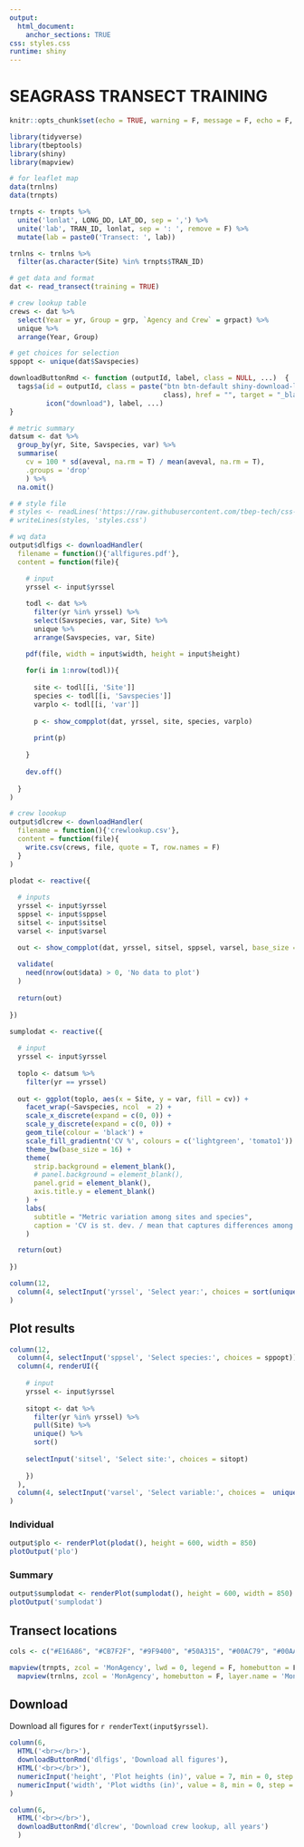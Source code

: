 ```yaml
---
output: 
  html_document:
    anchor_sections: TRUE
css: styles.css
runtime: shiny
---
```


# SEAGRASS TRANSECT TRAINING {.tabset}
  
```r
knitr::opts_chunk$set(echo = TRUE, warning = F, message = F, echo = F, fig.path = 'figs/', fig.path = 'figures/')

library(tidyverse)
library(tbeptools)
library(shiny)
library(mapview)

# for leaflet map
data(trnlns)
data(trnpts)

trnpts <- trnpts %>% 
  unite('lonlat', LONG_DD, LAT_DD, sep = ',') %>% 
  unite('lab', TRAN_ID, lonlat, sep = ': ', remove = F) %>% 
  mutate(lab = paste0('Transect: ', lab))

trnlns <- trnlns %>% 
  filter(as.character(Site) %in% trnpts$TRAN_ID)

# get data and format
dat <- read_transect(training = TRUE)

# crew lookup table
crews <- dat %>% 
  select(Year = yr, Group = grp, `Agency and Crew` = grpact) %>% 
  unique %>% 
  arrange(Year, Group)

# get choices for selection
sppopt <- unique(dat$Savspecies)

downloadButtonRmd <- function (outputId, label, class = NULL, ...)  {
  tags$a(id = outputId, class = paste("btn btn-default shiny-download-link", 
                                      class), href = "", target = "_blank", download = NA, 
         icon("download"), label, ...)
}

# metric summary
datsum <- dat %>% 
  group_by(yr, Site, Savspecies, var) %>% 
  summarise(
    cv = 100 * sd(aveval, na.rm = T) / mean(aveval, na.rm = T), 
    .groups = 'drop'
    ) %>% 
  na.omit()

# # style file
# styles <- readLines('https://raw.githubusercontent.com/tbep-tech/css-styling/master/styles.css')
# writeLines(styles, 'styles.css')
```


```r
# wq data
output$dlfigs <- downloadHandler(
  filename = function(){'allfigures.pdf'},
  content = function(file){

    # input
    yrssel <- input$yrssel
    
    todl <- dat %>% 
      filter(yr %in% yrssel) %>% 
      select(Savspecies, var, Site) %>% 
      unique %>% 
      arrange(Savspecies, var, Site)

    pdf(file, width = input$width, height = input$height)
    
    for(i in 1:nrow(todl)){
      
      site <- todl[[i, 'Site']]
      species <- todl[[i, 'Savspecies']]
      varplo <- todl[[i, 'var']]
      
      p <- show_compplot(dat, yrssel, site, species, varplo)
      
      print(p)
      
    }
      
    dev.off()
    
  }
)

# crew loookup
output$dlcrew <- downloadHandler(
  filename = function(){'crewlookup.csv'},
  content = function(file){
    write.csv(crews, file, quote = T, row.names = F)
  }
)
```

```r
plodat <- reactive({
  
  # inputs
  yrssel <- input$yrssel
  sppsel <- input$sppsel
  sitsel <- input$sitsel
  varsel <- input$varsel

  out <- show_compplot(dat, yrssel, sitsel, sppsel, varsel, base_size = 18, xtxt = 13)
  
  validate(
    need(nrow(out$data) > 0, 'No data to plot')
  )
  
  return(out)
  
})

sumplodat <- reactive({
  
  # input
  yrssel <- input$yrssel
  
  toplo <- datsum %>% 
    filter(yr == yrssel)
  
  out <- ggplot(toplo, aes(x = Site, y = var, fill = cv)) +
    facet_wrap(~Savspecies, ncol  = 2) + 
    scale_x_discrete(expand = c(0, 0)) + 
    scale_y_discrete(expand = c(0, 0)) +
    geom_tile(colour = 'black') + 
    scale_fill_gradientn('CV %', colours = c('lightgreen', 'tomato1')) + 
    theme_bw(base_size = 16) + 
    theme(
      strip.background = element_blank(), 
      # panel.background = element_blank(), 
      panel.grid = element_blank(), 
      axis.title.y = element_blank()
    ) + 
    labs(
      subtitle = "Metric variation among sites and species", 
      caption = 'CV is st. dev. / mean that captures differences among crews'
    )

  return(out)
  
})
```

```r
column(12, 
  column(4, selectInput('yrssel', 'Select year:', choices = sort(unique(dat$yr))))
)
```

## Plot results {.tabset .tabset-pills}

```r
column(12, 
  column(4, selectInput('sppsel', 'Select species:', choices = sppopt)),
  column(4, renderUI({
    
    # input
    yrssel <- input$yrssel
    
    sitopt <- dat %>% 
      filter(yr %in% yrssel) %>% 
      pull(Site) %>% 
      unique() %>% 
      sort()
    
    selectInput('sitsel', 'Select site:', choices = sitopt)
    
    })
  ),
  column(4, selectInput('varsel', 'Select variable:', choices =  unique(dat$var)))
)
```

### Individual 

```r
output$plo <- renderPlot(plodat(), height = 600, width = 850)
plotOutput('plo')
```

### Summary

```r
output$sumplodat <- renderPlot(sumplodat(), height = 600, width = 850)
plotOutput('sumplodat')
```

## Transect locations

```r
cols <- c("#E16A86", "#CB7F2F", "#9F9400", "#50A315", "#00AC79", "#00AAB7", "#009ADE", "#A87BE4", "#DA65C3")

mapview(trnpts, zcol = 'MonAgency', lwd = 0, legend = F, homebutton = F, col.regions = cols) + 
  mapview(trnlns, zcol = 'MonAgency', homebutton = F, layer.name = 'Monitoring Agency', lwd = 4, color = cols)
```

## Download 

Download all figures for `r renderText(input$yrssel)`.

```r
column(6,  
  HTML('<br></br>'),
  downloadButtonRmd('dlfigs', 'Download all figures'),
  HTML('<br></br>'),
  numericInput('height', 'Plot heights (in)', value = 7, min = 0, step = 1),
  numericInput('width', 'Plot widths (in)', value = 8, min = 0, step = 1)
)
```

```r
column(6,
  HTML('<br></br>'),
  downloadButtonRmd('dlcrew', 'Download crew lookup, all years')
  )
```

